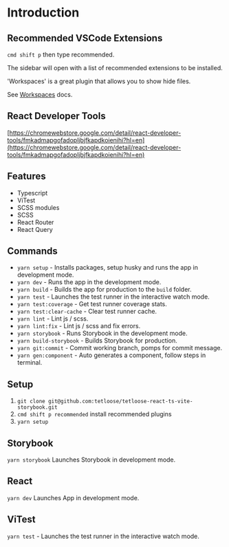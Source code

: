 
<Meta title="Documentation/Introduction" />

# Introduction

## Recommended VSCode Extensions

`cmd shift p` then type recommended.

The sidebar will open with a list of recommended extensions to be installed.

'Workspaces' is a great plugin that allows you to show hide files.

See [Workspaces](https://marketplace.visualstudio.com/items?itemName=Fooxly.workspace) docs.

## React Developer Tools

[https://chromewebstore.google.com/detail/react-developer-tools/fmkadmapgofadopljbjfkapdkoienihi?hl=en](https://chromewebstore.google.com/detail/react-developer-tools/fmkadmapgofadopljbjfkapdkoienihi?hl=en)

## Features

- Typescript
- ViTest
- SCSS modules
- SCSS
- React Router
- React Query

## Commands

- `yarn setup` - Installs packages, setup husky and runs the app in development mode.
- `yarn dev` - Runs the app in the development mode.
- `yarn build` - Builds the app for production to the `build` folder.
- `yarn test` - Launches the test runner in the interactive watch mode.
- `yarn test:coverage` - Get test runner coverage stats.
- `yarn test:clear-cache` - Clear test runner cache.
- `yarn lint` - Lint js / scss.
- `yarn lint:fix` - Lint js / scss and fix errors.
- `yarn storybook` - Runs Storybook in the development mode.
- `yarn build-storybook` - Builds Storybook for production.
- `yarn git:commit` - Commit working branch, pomps for commit message.
- `yarn gen:component` - Auto generates a component, follow steps in terminal.

## Setup

1. `git clone git@github.com:tetloose/tetloose-react-ts-vite-storybook.git`
2. `cmd shift p recommended` install recommended plugins
3. `yarn setup`

## Storybook

`yarn storybook` Launches Storybook in development mode.

## React

`yarn dev` Launches App in development mode.

## ViTest

`yarn test` - Launches the test runner in the interactive watch mode.

